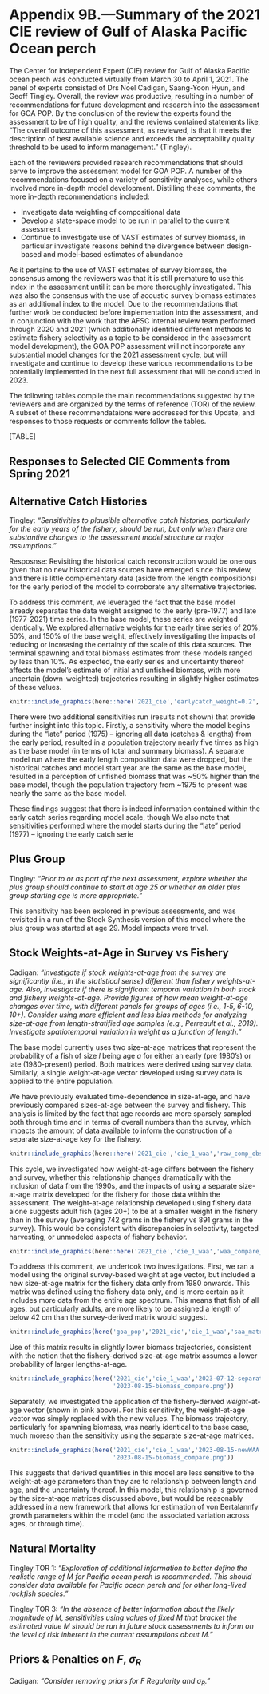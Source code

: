# Appendix 9B.—Summary of the 2021 CIE review of Gulf of Alaska Pacific Ocean perch

The Center for Independent Expert (CIE) review for Gulf of Alaska Pacific ocean perch was conducted virtually from March 30 to April 1, 2021. The panel of experts consisted of Drs Noel Cadigan, Saang-Yoon Hyun, and Geoff Tingley. Overall, the review was productive, resulting in a number of recommendations for future development and research into the assessment for GOA POP. By the conclusion of the review the experts found the assessment to be of high quality, and the reviews contained statements like, “The overall outcome of this assessment, as reviewed, is that it meets the description of best available science and exceeds the acceptability quality threshold to be used to inform management.” (Tingley).

Each of the reviewers provided research recommendations that should serve to improve the assessment model for GOA POP. A number of the recommendations focused on a variety of sensitivity analyses, while others involved more in-depth model development. Distilling these comments, the more in-depth recommendations included:

+ Investigate data weighting of compositional data
+ Develop a state-space model to be run in parallel to the current assessment
+ Continue to investigate use of VAST estimates of survey biomass, in particular investigate reasons behind the divergence between design-based and model-based estimates of abundance

As it pertains to the use of VAST estimates of survey biomass, the consensus among the reviewers was that it is still premature to use this index in the assessment until it can be more thoroughly investigated. This was also the consensus with the use of acoustic survey biomass estimates as an additional index to the model. Due to the recommendations that further work be conducted before implementation into the assessment, and in conjunction with the work that the AFSC internal review team performed through 2020 and 2021 (which additionally identified different methods to estimate fishery selectivity as a topic to be considered in the assessment model development), the GOA POP assessment will not incorporate any substantial model changes for the 2021 assessment cycle, but will investigate and continue to develop these various recommendations to be potentially implemented in the next full assessment that will be conducted in 2023.

The following tables compile the main recommendations suggested by the reviewers and are organized by the terms of reference (TOR) of the review. A subset of these recommendataions were addressed for this Update, and responses to those requests or comments follow the tables.

[TABLE]

## Responses to Selected CIE Comments from Spring 2021

## Alternative Catch Histories
Tingley: *"Sensitivities to plausible alternative catch histories, particularly for the early years of the fishery, should be run, but only when there are substantive changes to the assessment model structure or major assumptions."*

Resposnse: Revisiting the historical catch reconstruction would be onerous given that no new historical data sources have emerged since this review, and there is little complementary data (aside from the length compositions) for the early period of the model to corroborate any alternative trajectories. 

To address this comment, we leveraged the fact that the base model already separates the data weight assigned to the early (pre-1977) and late (1977-2021) time series. In the base model, these series are weighted identically. We explored alternative weights for the early time series of 20%, 50%, and 150% of the base weight, effectively investigating the impacts of reducing or increasing the certainty of the scale of this data sources. The terminal spawning and total biomass estimates from these models ranged by less than 10%. As expected, the early series and uncertainty thereof affects the model's estimate of initial and unfished biomass, with more uncertain (down-weighted) trajectories resulting in slightly higher estimates of these values.


```r
knitr::include_graphics(here::here('2021_cie','earlycatch_weight=0.2','figs','2023-08-15-biomass_compare.png'))
```

There were two additional sensitivities run (results not shown) that provide further insight into this topic. Firstly, a sensitivity where the model begins during the "late" period (1975) -- ignoring all data (catches & lengths) from the early period, resulted in a population trajectory nearly five times as high as the base model (in terms of total and summary biomass). A separate model run where the early length composition data were dropped, but the historical catches and model start year are the same as the base model, resulted in a perception of unfished biomass that was ~50% higher than the base model, though the population trajectory from ~1975 to present was nearly the same as the base model. 

These findings suggest that there is indeed information contained within the early catch series regarding model scale, though
We also note that sensitivities performed where the model starts during the "late" period (1977) -- ignoring the early catch serie

## Plus Group
Tingley: *"Prior to or as part of the next assessment, explore whether the plus group should continue to start at age 25 or whether an older plus group starting age is more appropriate."*

This sensitivity has been explored in previous assessments, and was revisited in a run of the Stock Synthesis version of this model where the plus group was started at age 29. Model impacts were trival.

## Stock Weights-at-Age in Survey vs Fishery
Cadigan: *"Investigate if stock weights-at-age from the survey are significantly (i.e., in the statistical sense) different than fishery weights-at-age. Also, investigate if there is significant temporal variation in both stock and fishery weights-at-age. Provide figures of how mean weight-at-age changes over time, with different panels for groups of ages (i.e., 1-5, 6-10, 10+). Consider using more efficient and less bias methods for analyzing size-at-age from length-stratified age samples (e.g., Perreault et al., 2019). Investigate spatiotemporal variation in weight as a function of length."*

The base model currently uses two size-at-age matrices that represent the probability of a fish of size $l$ being age $a$ for either an early (pre 1980's) or late (1980-present) period. Both matrices were derived using survey data. Similarly, a single weight-at-age vector developed using survey data is applied to the entire population.

We have previously evaluated time-dependence in size-at-age, and have previously compared sizes-at-age between the survey and fishery. This analysis is limited by the fact that age records are more sparsely sampled both through time and in terms of overall numbers than the survey, which impacts the amount of data available to inform the construction of a separate size-at-age key for the fishery. 

```r
knitr::include_graphics(here::here('2021_cie','cie_1_waa','raw_comp_obs.png'))
```

This cycle, we investigated how weight-at-age differs between the fishery and survey, whether this relationship changes dramatically with the inclusion of data from the 1990s, and the impacts of using a separate size-at-age matrix developed for the fishery for those data within the assessment.
The weight-at-age relationship developed using fishery data alone suggests adult fish (ages 20+) to be at a smaller weight in the fishery than in the survey (averaging 742 grams in the fishery vs 891 grams in the survey). This would be consistent with discrepancies in selectivity, targeted harvesting, or unmodeled aspects of fishery behavior.

```r
knitr::include_graphics(here::here('2021_cie','cie_1_waa','waa_compare_flt_allfishery.png'))
```

To address this comment, we undertook two investigations. First, we ran a model using the original survey-based weight at age vector, but included a new size-at-age matrix for the fishery data only from 1980 onwards. This matrix was defined using the fishery data only, and is more certain as it includes more data from the entire age spectrum. This means that fish of all ages, but particularly adults, are more likely to be assigned a length of below 42 cm than the survey-derived matrix would suggest.

```r
knitr::include_graphics(here('goa_pop','2021_cie','cie_1_waa','saa_matrices_compare.png'))
```
Use of this matrix results in slightly lower biomass trajectories, consistent with the notion that the fishery-derived size-at-age matrix assumes a lower probability of larger lengths-at-age.

```r
knitr::include_graphics(here('2021_cie','cie_1_waa','2023-07-12-separateSAA',
                             '2023-08-15-biomass_compare.png'))
```

Separately, we investigated the application of the fishery-derived *weight*-at-age vector (shown in pink above). For this sensitivity, the weight-at-age vector was simply replaced with the new values. The biomass trajectory, particularly for spawning biomass, was nearly identical to the base case, much moreso than the sensitivity using the separate size-at-age matrices. 

```r
knitr::include_graphics(here('2021_cie','cie_1_waa','2023-08-15-newWAA',
                             '2023-08-15-biomass_compare.png'))
```

This suggests that derived quantities in this model are less sensitive to the weight-at-age parameters than they are to relationship between length and age, and the uncertainty thereof. In this model, this relationship is governed by the size-at-age matrices discussed above, but would be reasonably addressed in a new framework that allows for estimation of von Bertalannfy growth parameters within the model (and the associated variation across ages, or through time).

## Natural Mortality
Tingley TOR 1: *"Exploration of additional information to better define the realistic range of M for Pacific ocean perch is recommended. This should consider data available for Pacific ocean perch and for other long-lived rockfish species."*

Tingley TOR 3: *"In the absence of better information about the likely magnitude of M, sensitivities using values of fixed M that bracket the estimated value M should be run in future stock assessments to inform on the level of risk inherent in the current assumptions about M."*

## Priors & Penalties on *F*, $\sigma_R$
Cadigan: *"Consider removing priors for F Regularity and $\sigma_R$."*
